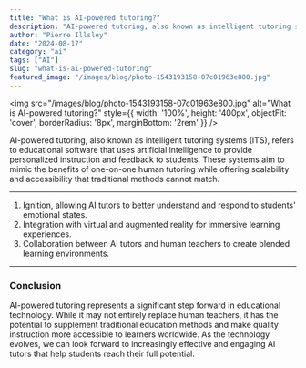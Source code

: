 ```yaml
---
title: "What is AI-powered tutoring?"
description: "AI-powered tutoring, also known as intelligent tutoring systems (ITS), refers to educational software that uses artificial intelligence to provide personalized instruction and feedback to students. Th..."
author: "Pierre Illsley"
date: "2024-08-17"
category: "ai"
tags: ["AI"]
slug: "what-is-ai-powered-tutoring"
featured_image: "/images/blog/photo-1543193158-07c01963e800.jpg"
---
```


<img
  src="/images/blog/photo-1543193158-07c01963e800.jpg"
  alt="What is AI-powered tutoring?"
  style={{ width: '100%', height: '400px', objectFit: 'cover', borderRadius: '8px', marginBottom: '2rem' }}
/>


AI-powered tutoring, also known as intelligent tutoring systems (ITS), refers to educational software that uses artificial intelligence to provide personalized instruction and feedback to students. These systems aim to mimic the benefits of one-on-one human tutoring while offering scalability and accessibility that traditional methods cannot match.

---

1. Ignition, allowing AI tutors to better understand and respond to students' emotional states.
2. Integration with virtual and augmented reality for immersive learning experiences.
3. Collaboration between AI tutors and human teachers to create blended learning environments.

---

### Conclusion

AI-powered tutoring represents a significant step forward in educational technology. While it may not entirely replace human teachers, it has the potential to supplement traditional education methods and make quality instruction more accessible to learners worldwide. As the technology evolves, we can look forward to increasingly effective and engaging AI tutors that help students reach their full potential.

